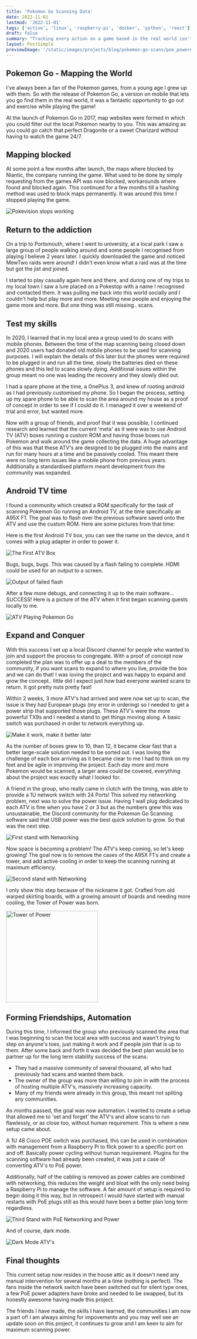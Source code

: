 ```yaml
---
title: 'Pokemon Go Scanning Data'
date: 2022-11-01
lastmod: '2022-11-01'
tags: ['active', 'linux', 'raspberry-pi', 'docker', 'python', 'react']
draft: false
summary: "Tracking every action on a game based in the real world isn't easy, but here's how I and some friends accomplished just that."
layout: PostSimple
previewImage: '/static/images/projects/blog/pokemon-go-scans/poe_powered_atvs.jpg'
---
```


## Pokemon Go - Mapping the World

I've always been a fan of the Pokemon games, from a young age I grew up with them. So with the release of Pokemon Go, a version on mobile that lets you go find them in the real world, it was a fantastic opportunity to go out and exercise while playing the game!

At the launch of Pokemon Go in 2017, map websites were formed in which you could filter out the local Pokemon nearby to you. This was amazing as you could go catch that perfect Dragonite or a sweet Charizard without having to watch the game 24/7.

## Mapping blocked

At some point a few months after launch, the maps where blocked by Niantic, the company running the game. What used to be done by simply requesting from the games API was now blocked, workarounds where found and blocked again. This continued for a few months till a hashing method was used to block maps permanently. It was around this time I stopped playing the game.

![Pokevision stops working](/static/images/projects/blog/pokemon-go-scans/pokevision.png)

## Return to the addiction

On a trip to Portsmouth, where I went to university, at a local park I saw a large group of people walking around and some people I recognised from playing I believe 2 years later. I quickly downloaded the game and noticed MewTwo raids were around! I didn't even know what a raid was at the time but got the jist and joined.

I started to play casually again here and there, and during one of my trips to my local town I saw a lure placed on a Pokestop with a name I recognised and contacted them. It was pulling me back into this world socially and I couldn't help but play more and more. Meeting new people and enjoying the game more and more. But one thing was still missing.. scans.

## Test my skills

In 2020, I learned that in my local area a group used to do scans with mobile phones. Between the time of the map scanning being closed down and 2020 users had donated old mobile phones to be used for scanning purposes. I will explain the details of this later but the phones were required to be plugged in and run all the time, slowly the batteries died on these phones and this led to scans slowly dying. Additional issues within the group meant no one was leading the recovery and they slowly died out.

I had a spare phone at the time, a OnePlus 3, and knew of rooting android as I had previously customised my phone. So I began the process, setting up my spare phone to be able to scan the area around my house as a proof of concept in order to see if I could do it. I managed it over a weekend of trial and error, but wanted more.

Now with a group of friends, and proof that it was possible, I continued research and learned that the current 'meta' as it were was to use Android TV (ATV) boxes running a custom ROM and having those boxes run Pokemon and walk around the game collecting the data. A huge advantage of this was that these ATV's are designed to be plugged into the mains and run for many hours at a time and be passively cooled. This meant there were no long term issues like a mobile phone from previous years. Additionally a standardised platform meant development from the community was expanded.

## Android TV time

I found a community which created a ROM specifically for the task of scanning Pokemon Go running an Android TV, at the time specifically an A95X F1. The goal was to flash over the previous software saved onto the ATV and use the custom ROM. Here are some pictures from that time:

Here is the first Android TV box, you can see the name on the device, and it comes with a plug adapter in order to power it.

![The First ATV Box](/static/images/projects/blog/pokemon-go-scans/first_box.jpg)

Bugs, bugs, bugs. This was caused by a flash failing to complete. HDMI could be used for an output to a screen.

![Output of failed flash](/static/images/projects/blog/pokemon-go-scans/bugs.jpg)

After a few more debugs, and connecting it up to the main software... SUCCESS! Here is a picture of the ATV when it first began scanning quests locally to me.

![ATV Playing Pokemon Go](/static/images/projects/blog/pokemon-go-scans/success.jpg)

## Expand and Conquer

With this success I set up a local Discord channel for people who wanted to join and support the process to congregate. With a proof of concept now completed the plan was to offer up a deal to the members of the community, if you want scans to expand to where you live, provide the box and we can do that! I was loving the project and was happy to expand and grow the concept.. little did I expect just how bad everyone wanted scans to return. It got pretty nuts pretty fast!

Within 2 weeks, 3 more ATV's had arrived and were now set up to scan, the issue is they had European plugs (my error in ordering) so I needed to get a power strip that supported those plugs. These ATV's were the more powerful TX9s and I needed a stand to get things moving along. A basic switch was purchased in order to network everything up.

![Make it work, make it better later](/static/images/projects/blog/pokemon-go-scans/first_stand.jpg)

As the number of boxes grew to 10, then 12, it became clear fast that a better large-scale solution needed to be sorted out. I was loving the challenge of each box arriving as it became clear to me I had to think on my feet and be agile in improving the project. Each day more and more Pokemon would be scanned, a larger area could be covered, everything about the project was exactly what I looked for.

A friend in the group, who really came in clutch with the timing, was able to provide a 1U network switch with 24 Ports! This solved my networking problem, next was to solve the power issue. Having 1 wall plug dedicated to each ATV is fine when you have 2 or 3 but as the numbers grew this was unsustainable, the Discord community for the Pokemon Go Scanning software said that USB power was the best quick solution to grow. So that was the next step.

![First stand with Networking](/static/images/projects/blog/pokemon-go-scans/first_stand_with_network.jpg)

Now space is becoming a problem! The ATV's keep coming, so let's keep growing! The goal now is to remove the cases of the A95X F1's and create a tower, and add active cooling in order to keep the scanning running at maximum efficiency.

![Second stand with Networking](/static/images/projects/blog/pokemon-go-scans/second_stand.jpg)

I only show this step because of the nickname it got. Crafted from old warped skirting boards, with a growing amount of boards and needing more cooling, the Tower of Power was born.

<img
  src="/static/images/projects/blog/pokemon-go-scans/tower_of_power.jpg"
  alt="Tower of Power"
  width="250px"
/>

## Forming Friendships, Automation

During this time, I informed the group who previously scanned the area that I was beginning to scan the local area with success and wasn't trying to step on anyone's toes, just making it work and if people join that is up to them. After some back and forth it was decided the best plan would be to partner up for the long term stability success of the scans:

- They had a massive community of several thousand, all who had previously had scans and wanted them back.
- The owner of the group was more than willing to join in with the process of hosting multiple ATV's, massively increasing capacity.
- Many of my friends were already in this group, this meant not spliting any communities.

As months passed, the goal was now automation. I wanted to create a setup that allowed me to 'set and forget' the ATV's and allow scans to run flawlessly, or as close too, without human requirement. This is where a new setup came about.

A 1U 48 Cisco POE switch was purchased, this can be used in combination with management from a Raspberry Pi to flick power to a specific port on and off. Basically power cycling without human requirement. Plugins for the scanning software had already been created, it was just a case of converting ATV's to PoE power.

Additionally, half of the cabling is removed as power cables are combined with networking, this reduces the weight and bloat with the only need being a Raspberry Pi to manage the software. A fair amount of setup is required to begin doing it this way, but in retrospect I would have started with manual restarts with PoE plugs still as this would have been a better plan long term regardless.

![Third Stand with PoE Networking and Power](/static/images/projects/blog/pokemon-go-scans/poe_powered_atvs.jpg)

And of course, dark mode.

![Dark Mode ATV's](/static/images/projects/blog/pokemon-go-scans/poe_powered_atvs_dark_mode.jpg)

## Final thoughts

This current setup now resides in the house attic as it doesn't need any manual intervention for several months at a time (nothing is perfect). The fans inside the network switch have been switched out for silent type ones, a few PoE power adapters have broke and needed to be swapped, but its honestly awesome having made this project.

The friends I have made, the skills I have learned, the communities I am now a part of! I am always aiming for impovements and you may well see an update soon on this project, it continues to grow and I am keen to aim for maximum scanning power.
